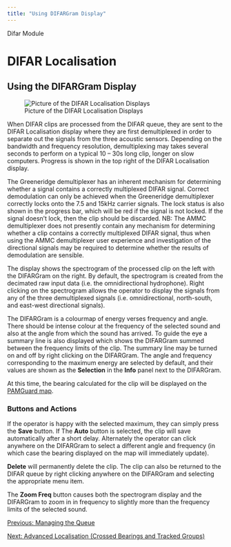 ```yaml
---
title: "Using DIFARGram Display"
---
```

 Difar Module  

DIFAR Localisation
==================

Using the DIFARGram Display
---------------------------

![Picture of the DIFAR Localisation Displays](./images/DIFARLocalisationDisplays.png)

When DIFAR clips are processed from the DIFAR queue, they are sent to the DIFAR Localisation display where they are first demultiplexed in order to separate out the signals from the three acoustic sensors. Depending on the bandwidth and frequency resolution, demultiplexing may takes several seconds to perform on a typical 10 – 30s long clip, longer on slow computers. Progress is shown in the top right of the DIFAR Localisation display.

The Greeneridge demultiplexer has an inherent mechanism for determining whether a signal contains a correctly multiplexed DIFAR signal. Correct demodulation can only be achieved when the Greeneridge demultiplexer correctly locks onto the 7.5 and 15kHz carrier signals. The lock status is also shown in the progress bar, which will be red if the signal is not locked. If the signal doesn’t lock, then the clip should be discarded. NB: The AMMC demultiplexer does not presently contain any mechanism for determining whether a clip contains a correctly multiplexed DIFAR signal, thus when using the AMMC demultiplexer user experience and investigation of the directional signals may be required to determine whether the results of demodulation are sensible.

The display shows the spectrogram of the processed clip on the left with the DIFARGram on the right. By default, the spectrogram is created from the decimated raw input data (i.e. the omnidirectional hydrophone). Right clicking on the spectrogram allows the operator to display the signals from any of the three demultiplexed signals (i.e. omnidirectional, north-south, and east-west directional signals).

The DIFARGram is a colourmap of energy verses frequency and angle. There should be intense colour at the frequency of the selected sound and also at the angle from which the sound has arrived. To guide the eye a summary line is also displayed which shows the DIFARGram summed between the frequency limits of the clip. The summary line may be turned on and off by right clicking on the DIFARGram. The angle and frequency corresponding to the maximum energy are selected by default, and their values are shown as the **Selection** in the **Info** panel next to the DIFARGram.

At this time, the bearing calculated for the clip will be displayed on the [PAMGuard map](../../../mapping/mapHelp/docs/overview.html).

### Buttons and Actions

If the operator is happy with the selected maximum, they can simply press the **Save** button. If The **Auto** button is selected, the clip will save automatically after a short delay. Alternately the operator can click anywhere on the DIFARGram to select a different angle and frequency (in which case the bearing displayed on the map will immediately update).

**Delete** will permanently delete the clip. The clip can also be returned to the DIFAR queue by right clicking anywhere on the DIFARGram and selecting the appropriate menu item.

The **Zoom Freq** button causes both the spectrogram display and the DIFARGram to zoom in in frequency to slightly more than the frequency limits of the selected sound.

[Previous: Managing the Queue](difar_ManagingQueue.html)

[Next: Advanced Localisation (Crossed Bearings and Tracked Groups)](difar_CrossingBearings.html)

